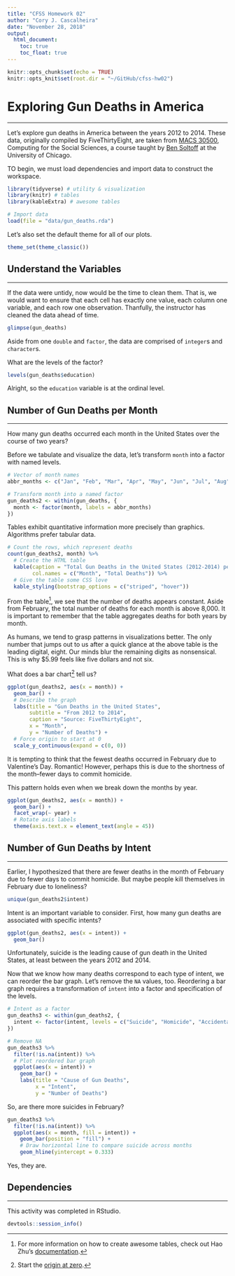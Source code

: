 ```yaml
---
title: "CFSS Homework 02"
author: "Cory J. Cascalheira"
date: "November 28, 2018"
output:
  html_document:
    toc: true
    toc_float: true
---
```


```r
knitr::opts_chunk$set(echo = TRUE)
knitr::opts_knit$set(root.dir = "~/GitHub/cfss-hw02")
```

# Exploring Gun Deaths in America
___
Let's explore gun deaths in America between the years 2012 to 2014. These data, originally compiled by FiveThirtyEight, are taken from [MACS 30500](https://cfss.uchicago.edu/index.html), Computing for the Social Sciences, a course taught by [Ben Soltoff](http://www.bensoltoff.com/) at the University of Chicago.

TO begin, we must load dependencies and import data to construct the workspace.

```r
library(tidyverse) # utility & visualization
library(knitr) # tables
library(kableExtra) # awesome tables

# Import data
load(file = "data/gun_deaths.rda")
```

Let's also set the default theme for all of our plots.

```r
theme_set(theme_classic())
```

## Understand the Variables
___
If the data were untidy, now would be the time to clean them. That is, we would want to ensure that each cell has exactly one value, each column one variable, and each row one observation. Thanfully, the instructor has cleaned the data ahead of time.

```r
glimpse(gun_deaths)
```

Aside from one `double` and `factor`, the data are comprised of `integer`s and `character`s.

What are the levels of the factor?

```r
levels(gun_deaths$education)
```

Alright, so the `education` variable is at the ordinal level.

## Number of Gun Deaths per Month
___
How many gun deaths occurred each month in the United States over the course of two years?

Before we tabulate and visualize the data, let's transform `month` into a factor with named levels.

```r
# Vector of month names
abbr_months <- c("Jan", "Feb", "Mar", "Apr", "May", "Jun", "Jul", "Aug", "Sep", "Oct", "Nov", "Dec")

# Transform month into a named factor
gun_deaths2 <- within(gun_deaths, {
  month <- factor(month, labels = abbr_months) 
})
```

Tables exhibit quantitative information more precisely than graphics. Algorithms prefer tabular data.

```r
# Count the rows, which represent deaths
count(gun_deaths2, month) %>%
  # Create the HTML table
  kable(caption = "Total Gun Deaths in the United States (2012-2014) per Month",
        col.names = c("Month", "Total Deaths")) %>%
  # Give the table some CSS love
  kable_styling(bootstrap_options = c("striped", "hover"))
```

From the table[^1], we see that the number of deaths appears constant. Aside from February, the total number of deaths for each month is above 8,000. It is important to remember that the table aggregates deaths for both years by month.

As humans, we tend to grasp patterns in visualizations better. The only number that jumps out to us after a quick glance at the above table is the leading digital, eight. Our minds blur the remaining digits as nonsensical. This is why $5.99 feels like five dollars and not six.

What does a bar chart[^2] tell us?

```r
ggplot(gun_deaths2, aes(x = month)) +
  geom_bar() +
  # Describe the graph
  labs(title = "Gun Deaths in the United States",
       subtitle = "From 2012 to 2014",
       caption = "Source: FiveThirtyEight",
       x = "Month",
       y = "Number of Deaths") +
  # Force origin to start at 0
  scale_y_continuous(expand = c(0, 0))
```

It is tempting to think that the fewest deaths occurred in February due to Valentine's Day. Romantic! However, perhaps this is due to the shortness of the month--fewer days to commit homicide.

This pattern holds even when we break down the months by year.

```r
ggplot(gun_deaths2, aes(x = month)) +
  geom_bar() +
  facet_wrap(~ year) +
  # Rotate axis labels
  theme(axis.text.x = element_text(angle = 45))
```

## Number of Gun Deaths by Intent
___
Earlier, I hypothesized that there are fewer deaths in the month of February due to fewer days to commit homicide. But maybe people kill themselves in February due to loneliness?

```r
unique(gun_deaths2$intent)
```

Intent is an important variable to consider. First, how many gun deaths are associated with specific intents?

```r
ggplot(gun_deaths2, aes(x = intent)) +
  geom_bar()
```

Unfortunately, suicide is the leading cause of gun death in the United States, at least between the years 2012 and 2014.

Now that we know how many deaths correspond to each type of intent, we can reorder the bar graph. Let's remove the `NA` values, too. Reordering a bar graph requires a transformation of `intent` into a factor and specification of the levels.

```r
# Intent as a factor
gun_deaths3 <- within(gun_deaths2, {
  intent <- factor(intent, levels = c("Suicide", "Homicide", "Accidental", "Undetermined", NA))
})

# Remove NA
gun_deaths3 %>%
  filter(!is.na(intent)) %>%
  # Plot reordered bar graph
  ggplot(aes(x = intent)) +
    geom_bar() +
    labs(title = "Cause of Gun Deaths",
         x = "Intent",
         y = "Number of Deaths")
```

So, are there more suicides in February?

```r
gun_deaths3 %>%
  filter(!is.na(intent)) %>%
  ggplot(aes(x = month, fill = intent)) +
    geom_bar(position = "fill") +
    # Draw horizontal line to compare suicide across months
    geom_hline(yintercept = 0.333)
```

Yes, they are.

## Dependencies
___
This activity was completed in RStudio.

```r
devtools::session_info()
```

[^1]: For more information on how to create awesome tables, check out Hao Zhu's [documentation](https://cran.r-project.org/web/packages/kableExtra/vignettes/awesome_table_in_html.html).
[^2]: Start the [origin at zero](https://stackoverflow.com/questions/13701347/force-the-origin-to-start-at-0).